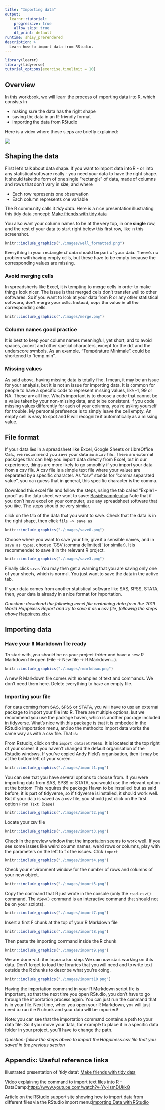 ```yaml
---
title: "Importing data"
output: 
  learnr::tutorial:
    progressive: true
    allow_skip: true
    df_print: default
runtime: shiny_prerendered
description: >
  Learn how to import data from RStudio.
---
```



```r
library(learnr)
library(tidyverse)
tutorial_options(exercise.timelimit = 10)
```


## Overview

In this workbook, we will learn the process of importing data into R, which consists in

- making sure the data has the right shape
- saving the data in an R-friendly format
- importing the data from RStudio


Here is a video where these steps are briefly explained:

![](https://youtu.be/truh-B_S-v4)



## Shaping the data
First let's talk about data shape. If you want to import data into R - or into any statistical software really - you need your data to have the right shape. It should take the form of one single "rectangle" of data, made of columns and rows that don't vary in size, and where

- Each row represents one observation
- Each column represents one variable

The R community calls it *tidy data*. Here is a nice presentation illustrating this tidy data concept: <a href="https://docs.google.com/presentation/d/1N7hKepabvl9OrHjvGJWPjUsfzVdB5xzV5AsFndgSwms/edit?usp=sharing" target="_blank">Make friends with tidy data </a> 

You also want your column names to be at the very top, in one **single** row, and the rest of your data to start right below this first row, like in this screenshot.

```r
knitr::include_graphics("./images/well_formatted.png")
```

Everything in your rectangle of data should be part of your data. There's no problem with having empty cells, but these have to be empty because the corresponding values are missing. 



### Avoid merging cells
In spreadsheets like Excel, it is tempting to merge cells in order to make things look nicer. The issue is that merged cells don't transfer well to other softwares. So if you want to look at your data from R or any other statistical software, don't merge your cells. Instead, copy the value in all the corresponding cells.
```r
knitr::include_graphics("./images/merge.png")
```

### Column names good practice
It is best to keep your column names meaningful, yet short, and to avoid spaces, accent and other special characters, except for the dot and the underscore symbols. As an example, "Température Minimale", could be shortened to "temp.min". 


### Missing values

As said above, having missing data is totally fine. I mean, it may be an issue for your analysis, but it is not an issue for importing data. It is common for people to have a specific code to represent missing values, like -1, 99 or NA. These are all fine. What's important is to choose a code that cannot be a value taken by your non-missing data, and to be consistent. If you code missing values differently for each of your columns, you're asking yourself for trouble. My personal preference is to simply leave the cell empty. An empty cell is easy to spot and R will recognize it automatically as a missing value.


## File format

If your data lies in a spreadsheet like Excel, Google Sheets or LibreOffice Calc, we recommend you save your data as a csv file. There are external packages that can help you import data directly from Excel, but in our experience, things are more likely to go smoothly if you import your data from a csv file. A csv file is a simple text file where your values are separated by a specific character. As "csv" stands for "comma separated value", you can guess that in general, this specific character is the comma.

Download this excel file and follow the steps, using the tab called "Exple1 - good" as the data sheet we want to save: [BasicExample.xlsx](https://github.com/stats4sd/r2020_04Rstudio/raw/main/BasicExample.xlsx)
Note that if you don't have excel on your computer, use any spreadsheet software that you like. The steps should be very similar.


click on the tab of the data that you want to save. Check that the data is in the right shape, then click `file -> save as`

```r
knitr::include_graphics("./images/save0.png")
```

Choose where you want to save your file, give it a sensible names, and in `save as types`, choose 'CSV (comma delimited)' (or similar). It is recommended to save it in the relevant R project.
```r
knitr::include_graphics("./images/save3.png")
```

Finally click `save`. You may then get a warning that you are saving only one of your sheets, which is normal. You just want to save the data in the active tab.


If your data comes from another statistical software like SAS, SPSS, STATA, then, your data is already in a nice format for importation.


*Question: download the following excel file containing data from the 2019 World Happiness Report and try to save it as a csv file, following the steps above*
[Happiness.xlsx](https://github.com/stats4sd/r2020_04Rstudio/raw/main/Happiness.xlsx)





## Importing data


### Have your R Markdown file ready

To start with, you should be on your project folder and have a new R Markdown file open (File -> New file -> R Markdown...).
```r
knitr::include_graphics("./images/rmarkdown.png")
```


A new R Markdown file comes with examples of text and commands. We don't need them here. Delete everything to have an empty file. 


### Importing your file

For data coming from SAS, SPSS or STATA, you will have to use an external package to import your file into R. There are multiple options, but we recommend you use the package haven, which is another package included in tidyverse. What's nice with this package is that it is embeded in the RStudio importation menu, and so the method to import data works the same way as with a csv file. That is:


From Rstudio, click on the `import dataset` menu. It is located at the top right of your screen if you haven't changed the default organisation of the Rstudio windows. If you've copied Andy Field's organisation, then it may be at the bottom left of your screen.
```r
knitr::include_graphics("./images/import1.png")
```

You can see that you have several options to choose from. If you were importing data from SAS, SPSS or STATA, you would use the relevant option at the bottom. This requires the package Haven to be installed, but as said before, it is part of tidyverse, so if tidyverse is installed, it should work well. But if your data is saved as a csv file, you should just click on the first option `From Text (base)`
```r
knitr::include_graphics("./images/import2.png")
```


Locate your csv file
```r
knitr::include_graphics("./images/import3.png")
```

Check in the preview window that the importation seems to work well. If you see some issues like weird column names, weird rows or columns, play with the parameters on the left to fix the issues. Click `import`
```r
knitr::include_graphics("./images/import4.png")
```


Check your environment window for the number of rows and columns of your new object.
```r
knitr::include_graphics("./images/import5.png")
```


Copy the command that R just wrote in the console (only the `read.csv()` command. The `View()` command is an interactive command that should not be on your scripts).
```r
knitr::include_graphics("./images/import7.png")
```

Insert a first R chunk at the top of your R Markdown file
```r
knitr::include_graphics("./images/import8.png")
```


Then paste the importing command inside the R chunk 
```r
knitr::include_graphics("./images/import9.png")
```

We are done with the importation step. We can now start working on this data. Don't forget to load the libraries that you will need and to write text outside the R chunks to describe what you're doing.
```r
knitr::include_graphics("./images/import10.png")
```


Having the importation command in your R Markdown script file is important, so that the next time you open RStudio, you don't have to go through the importation process again. You can just run the command that is in your file. Next time, when you open your R Markdown, you will just need to run the R chunk and your data will be imported!

Note: you can see that the importation command contains a path to your data file. So if you move your data, for example to place it in a specific data folder in your project, you'll have to change the path.


*Question: follow the steps above to import the Happiness.csv file that you saved in the previous section*


## Appendix:  Useful reference links  


Illustrated presentation of 'tidy data': <a href="https://docs.google.com/presentation/d/1N7hKepabvl9OrHjvGJWPjUsfzVdB5xzV5AsFndgSwms/edit?usp=sharing" target="_blank">Make friends with tidy data </a> 

Video explaining the command to import text files into R - DataCamp:<a href="https://www.youtube.com/watch?v=Yy-ismDUkkQ" target="_blank">https://www.youtube.com/watch?v=Yy-ismDUkkQ   </a> 

Article on the RStudio support site showing how to import data from different files via the RStudio import menu:<a href="https://support.rstudio.com/hc/en-us/articles/218611977-Importing-Data-with-RStudio" target="_blank">Importing Data with RStudio</a> 





